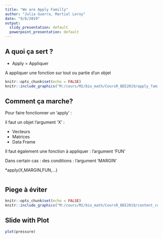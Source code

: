 ```yaml
---
title: "We are Apply Familly"
author: "Julia Guerra, Martial Leroy"
date: "9/6/2019"
output:
  slidy_presentation: default
  powerpoint_presentation: default
---
```





## A quoi ça sert ?



* Apply = Appliquer

A appliquer une fonction sur tout ou partie d'un objet

```r
knitr::opts_chunk$set(echo = FALSE)
knitr::include_graphics("M:/cours/M2/bio_math/CoursR_BEE2019/apply_family.PNG")
```

## Comment ça marche?


Pour faire fonctionner un 'apply' :

il faut un objet l'argument 'X' :

* Vecteurs
* Matrices
* Data Frame

Il faut également une fonction à appliquer : l'argument 'FUN'

Dans certain cas : des conditions : l'argument 'MARGIN'

*apply(X,MARGIN,FUN,...)

```r


```

                                                  
## Piege à éviter

```r
knitr::opts_chunk$set(echo = FALSE)
knitr::include_graphics("M:/cours/M2/bio_math/CoursR_BEE2019/content_content_apply_1.png")
```



## Slide with Plot

```r
plot(pressure)
```

